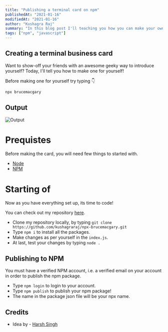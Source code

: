 ```yaml
---
title: "Publishing a terminal card on npm"
publishedAt: "2021-01-16"
modifiedAt: "2021-01-16"
author: "Kushagra Raj"
summary: "In this blog post I'll teaching you how you can make your own npx card to show off your links to your friends in a techy manner!"
tags: ["npm", "javascript"]
---
```


## Creating a terminal business card
Want to show-off your friends with an awesome geeky way to introduce yourself? Today, I'll tell you how to make one for yourself! 

Before making one for yourself try typing 👇
```js
npx brucemacgary
```
## Output
![Output](https://cdn.discordapp.com/attachments/745524235153440818/797114200749113374/unknown.png)

# Prequistes
Before making the card, you will need few things to started with.
- [Node](https://nodejs.org/en/)
- [NPM](https://www.npmjs.com/)

# Starting of
Now as you have everything set up, its time to code!

You can check out my repository [here](https://github.com/kushagraraj/npx-brucemacgary).

- Clone my repository locally, by typing `git clone https://github.com/kushagraraj/npx-brucemacgary.git`
- Type `npm i` to install all the packages.
- Make changes as per yourself in the `index.js`.
- At last, test your changes by typing `node .`

## Publishing to NPM
You must have a verified NPM account, i.e. a verified email on your account in order to publish the npm package.

- Type `npm login` to login to your account.
- Type `npm publish` to publish your npm package!
- The name in the package json file will be your npx name.

## Credits
- Idea by - [Harsh Singh](https://dev.to/harshhhdev/creating-a-npx-introduction-card-782)